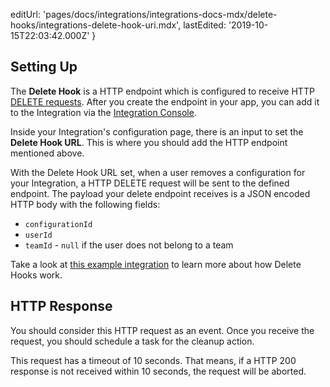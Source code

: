   editUrl:
    'pages/docs/integrations/integrations-docs-mdx/delete-hooks/integrations-delete-hook-uri.mdx',
  lastEdited: '2019-10-15T22:03:42.000Z'
}

## Setting Up

The **Delete Hook** is a HTTP endpoint which is configured to receive HTTP [DELETE requests](https://developer.mozilla.org/en-US/docs/Web/HTTP/Methods/DELETE). After you create the endpoint in your app, you can add it to the Integration via the [Integration Console](https://zeit.co/dashboard/integrations/console).

Inside your Integration's configuration page, there is an input to set the **Delete Hook URL**. This is where you should add the HTTP endpoint mentioned above.

With the Delete Hook URL set, when a user removes a configuration for your Integration, a HTTP DELETE request will be sent to the defined endpoint.
The payload your delete endpoint receives is a JSON encoded HTTP body with the following fields:

- `configurationId`
- `userId`
- `teamId` - `null` if the user does not belong to a team

Take a look at [this example integration](https://github.com/zeit/integrations/tree/master/delete-hooks) to learn more about how Delete Hooks work.

## HTTP Response

You should consider this HTTP request as an event. Once you receive the request, you should schedule a task for the cleanup action.

This request has a timeout of 10 seconds. That means, if a HTTP 200 response is not received within 10 seconds, the request will be aborted.
